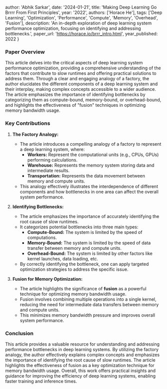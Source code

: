 
  author: 'Abhik Sarkar',
  date: '2024-01-21', 
  title: 'Making Deep Learning Go Brrrr From First Principles',
  year: '2022',
  authors: ['Horace He'],
  tags: ['Deep Learning', 'Optimization', 'Performance', 'Compute', 'Memory', 'Overhead', 'Fusion'],
  description: 'An in-depth exploration of deep learning system performance optimization, focusing on identifying and addressing bottlenecks.',
  paper_url: 'https://horace.io/brrr_intro.html',
  year_published: 2022
}


### Paper Overview

This article delves into the critical aspects of deep learning system performance optimization, providing a comprehensive understanding of the factors that contribute to slow runtimes and offering practical solutions to address them. Through a clear and engaging analogy of a factory, the author elucidates the different components of a deep learning system and their interplay, making complex concepts accessible to a wider audience. The article emphasizes the importance of identifying bottlenecks by categorizing them as compute-bound, memory-bound, or overhead-bound, and highlights the effectiveness of "fusion" techniques in optimizing memory bandwidth usage.

### Key Contributions

1. **The Factory Analogy:**
   - The article introduces a compelling analogy of a factory to represent a deep learning system, where:
     - **Workers:** Represent the computational units (e.g., CPUs, GPUs) performing calculations.
     - **Warehouse:**  Represents the memory system storing data and intermediate results.
     - **Transportation:** Represents the data movement between memory and compute units.
   - This analogy effectively illustrates the interdependence of different components and how bottlenecks in one area can affect the overall system performance.

2. **Identifying Bottlenecks:**
   - The article emphasizes the importance of accurately identifying the root cause of slow runtimes.
   - It categorizes potential bottlenecks into three main types:
     - **Compute-Bound:**  The system is limited by the speed of computations.
     - **Memory-Bound:** The system is limited by the speed of data transfer between memory and compute units.
     - **Overhead-Bound:** The system is limited by other factors like kernel launches, data loading, etc.
   - By correctly identifying the bottleneck, one can apply targeted optimization strategies to address the specific issue.

3. **Fusion for Memory Optimization:**
   - The article highlights the significance of **fusion** as a powerful technique for optimizing memory bandwidth usage.
   - Fusion involves combining multiple operations into a single kernel, reducing the need for intermediate data transfers between memory and compute units.
   - This minimizes memory bandwidth pressure and improves overall system performance.

### Conclusion

This article provides a valuable resource for understanding and addressing performance bottlenecks in deep learning systems. By utilizing the factory analogy, the author effectively explains complex concepts and emphasizes the importance of identifying the root cause of slow runtimes. The article highlights the effectiveness of fusion as a key optimization technique for memory bandwidth usage. Overall, this work offers practical insights and guidance for improving the efficiency of deep learning systems, enabling faster training and inference times.